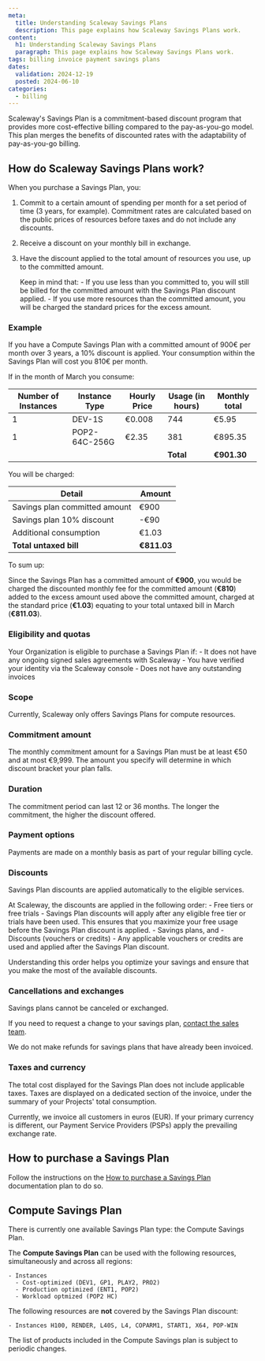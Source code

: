 ```yaml
---
meta:
  title: Understanding Scaleway Savings Plans
  description: This page explains how Scaleway Savings Plans work.
content:
  h1: Understanding Scaleway Savings Plans
  paragraph: This page explains how Scaleway Savings Plans work.
tags: billing invoice payment savings plans
dates:
  validation: 2024-12-19
  posted: 2024-06-10
categories:
  - billing
---
```


Scaleway's Savings Plan is a commitment-based discount program that provides more cost-effective billing compared to the pay-as-you-go model. This plan merges the benefits of discounted rates with the adaptability of pay-as-you-go billing.

## How do Scaleway Savings Plans work?

When you purchase a Savings Plan, you:

1. Commit to a certain amount of spending per month for a set period of time (3 years, for example).
    <Message type="note">
      Commitment rates are calculated based on the public prices of resources before taxes and do not include any discounts.
    </Message>
2. Receive a discount on your monthly bill in exchange.
3. Have the discount applied to the total amount of resources you use, up to the committed amount.

    <Message type="important">
      Keep in mind that:
        - If you use less than you committed to, you will still be billed for the committed amount with the Savings Plan discount applied.
        - If you use more resources than the committed amount, you will be charged the standard prices for the excess amount.
    </Message>

<Lightbox src="scaleway-savings-plan.webp" size="medium" alt="the image contains a graph showing a simulation of how the Savings Plan works for an account. X axis = month and Y axis = commitment amount in Euro. A horizontal line represents the committed amount. The graph displays the consumption of an account over three months. In the first month, the consumption is under the committed amount, so under the line. For the second month, the consumption is exactly the committed amount, so it joins the line. On the third and last month, the consumption went over the committed amount. Therefore, it goes over the line." />

### Example

If you have a Compute Savings Plan with a committed amount of 900€ per month over 3 years, a 10% discount is applied. Your consumption within the Savings Plan will cost you 810€ per month.

If in the month of March you consume:

| Number of Instances | Instance Type | Hourly Price | Usage (in hours) | Monthly total |
| --- | --- | --- | --- | --- |
| 1 | DEV-1S | €0.008 | 744 | €5.95 |
| 1 | POP2-64C-256G | €2.35 | 381 | €895.35 |
|  |  |  | **Total** | **€901.30** |

You will be charged:

| Detail | Amount |
| --- | --- |
| Savings plan committed amount | €900 |
| Savings plan 10% discount | -€90 |
| Additional consumption   | €1.03 |
|  **Total untaxed bill**  | **€811.03** |

To sum up:

Since the Savings Plan has a committed amount of **€900**, you would be charged the discounted monthly fee for the committed amount (**€810**) added to the excess amount used above the committed amount, charged at the standard price (**€1.03**) equating to your total untaxed bill in March (**€811.03**).

### Eligibility and quotas

Your Organization is eligible to purchase a Savings Plan if:
    - It does not have any ongoing signed sales agreements with Scaleway
    - You have verified your identity via the Scaleway console
    - Does not have any outstanding invoices

### Scope

Currently, Scaleway only offers Savings Plans for compute resources.

### Commitment amount

The monthly commitment amount for a Savings Plan must be at least €50 and at most €9,999. The amount you specify will determine in which discount bracket your plan falls.

### Duration

The commitment period can last 12 or 36 months. The longer the commitment, the higher the discount offered.

### Payment options

Payments are made on a monthly basis as part of your regular billing cycle.

### Discounts

Savings Plan discounts are applied automatically to the eligible services.

At Scaleway, the discounts are applied in the following order:
    - Free tiers or free trials - Savings Plan discounts will apply after any eligible free tier or trials have been used. This ensures that you maximize your free usage before the Savings Plan discount is applied.
    - Savings plans, and
    - Discounts (vouchers or credits) - Any applicable vouchers or credits are used and applied after the Savings Plan discount.

Understanding this order helps you optimize your savings and ensure that you make the most of the available discounts.

### Cancellations and exchanges

Savings plans cannot be canceled or exchanged.

If you need to request a change to your savings plan, [contact the sales team](http://scaleway.com/en/cancel-saving-plans/ ).

We do not make refunds for savings plans that have already been invoiced.

### Taxes and currency

The total cost displayed for the Savings Plan does not include applicable taxes. Taxes are displayed on a dedicated section of the invoice, under the summary of your Projects' total consumption.

<Lightbox src="scaleway-invoice-taxes.webp" size="medium" alt="" />

Currently, we invoice all customers in euros (EUR). If your primary currency is different, our Payment Service Providers (PSPs) apply the prevailing exchange rate.

## How to purchase a Savings Plan

Follow the instructions on the [How to purchase a Savings Plan](/billing/how-to/purchase-savings-plan/) documentation plan to do so.

## Compute Savings Plan

There is currently one available Savings Plan type: the Compute Savings Plan.

The **Compute Savings Plan** can be used with the following resources, simultaneously and across all regions:

    - Instances 
      - Cost-optimized (DEV1, GP1, PLAY2, PRO2)
      - Production optimized (ENT1, POP2)
      - Workload optmized (POP2 HC) 

The following resources are **not** covered by the Savings Plan discount:

    - Instances H100, RENDER, L40S, L4, COPARM1, START1, X64, POP-WIN


<Message type="important">
  The list of products included in the Compute Savings plan is subject to periodic changes.
</Message>
